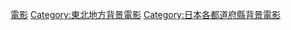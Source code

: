 {{日本行政區劃分類導航|背景電影}}
{{DEFAULTSORT:Aomori}}
[[Category:青森縣背景作品|電影]]
[[Category:東北地方背景電影|Category:東北地方背景電影]]
[[Category:日本各都道府縣背景電影|Category:日本各都道府縣背景電影]]